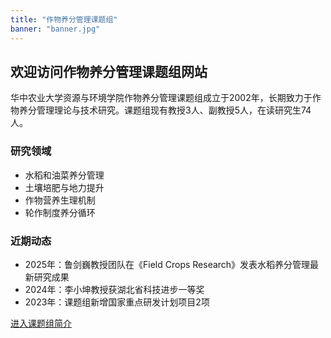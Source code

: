 ```yaml
---
title: "作物养分管理课题组"
banner: "banner.jpg"
---
```


## 欢迎访问作物养分管理课题组网站

华中农业大学资源与环境学院作物养分管理课题组成立于2002年，长期致力于作物养分管理理论与技术研究。课题组现有教授3人、副教授5人，在读研究生74人。

### 研究领域
- 水稻和油菜养分管理
- 土壤培肥与地力提升  
- 作物营养生理机制
- 轮作制度养分循环

### 近期动态
- 2025年：鲁剑巍教授团队在《Field Crops Research》发表水稻养分管理最新研究成果
- 2024年：李小坤教授获湖北省科技进步一等奖
- 2023年：课题组新增国家重点研发计划项目2项

[进入课题组简介](/about.qmd){.button}
